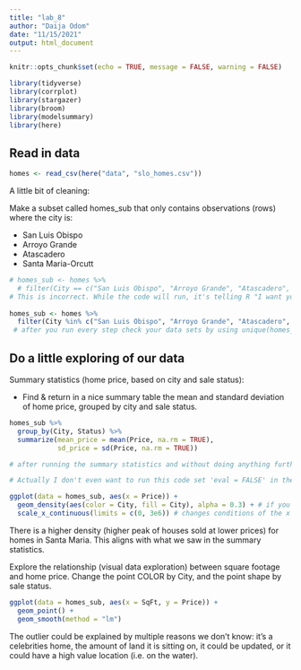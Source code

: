 ```yaml
---
title: "lab_8"
author: "Daija Odom"
date: "11/15/2021"
output: html_document
---
```


```r
knitr::opts_chunk$set(echo = TRUE, message = FALSE, warning = FALSE)

library(tidyverse)
library(corrplot)
library(stargazer)
library(broom)
library(modelsummary)
library(here)
```

## Read in data

```r
homes <- read_csv(here("data", "slo_homes.csv"))
```

A little bit of cleaning:

Make a subset called homes_sub that only contains observations (rows) where the city is:

- San Luis Obispo
- Arroyo Grande
- Atascadero
- Santa Maria-Orcutt

```r
# homes_sub <- homes %>% 
  # filter(City == c("San Luis Obispo", "Arroyo Grande", "Atascadero", "Santa Maria-Orcutt")) 
# This is incorrect. While the code will run, it's telling R "I want you to look in each row in the city column" 
  
homes_sub <- homes %>% 
  filter(City %in% c("San Luis Obispo", "Arroyo Grande", "Atascadero", "Santa Maria-Orcutt")) 
 # after you run every step check your data sets by using unique(homes_sub$City) in the console
```

## Do a little exploring of our data

Summary statistics (home price, based on city and sale status):

- Find & return in a nice summary table the mean and standard deviation of home price, grouped by city and sale status.

```r
homes_sub %>% 
  group_by(City, Status) %>% 
  summarize(mean_price = mean(Price, na.rm = TRUE),
            sd_price = sd(Price, na.rm = TRUE))

# after running the summary statistics and without doing anything further, start looking at your summary statistics based on what you think are the important variables (i.e. homes with foreclosures have lower prices than regular homes)

# Actually I don't even want to run this code set 'eval = FALSE' in the code chunk. (Will also help you figure out if that code chunk is the thing that won't allow you to knit)

ggplot(data = homes_sub, aes(x = Price)) +
  geom_density(aes(color = City, fill = City), alpha = 0.3) + # if you are mapping a variable (i.e. alpha = 0.3) it should be in aes(). alpha determines if it is opaque or transparent 0 = lines, 1 = filled in 
  scale_x_continuous(limits = c(0, 3e6)) # changes conditions of the x axis variables for continuous variables (if your variable was discrete you would use 'scale_x_discrete')

```

There is a higher density (higher peak of houses sold at lower prices) for homes in Santa Maria. This aligns with what we saw in the summary statistics. 


Explore the relationship (visual data exploration) between square footage and home price. Change the point COLOR by City, and the point shape by sale status.

```r
ggplot(data = homes_sub, aes(x = SqFt, y = Price)) +
  geom_point() +
  geom_smooth(method = "lm")
```
The outlier could be explained by multiple reasons we don't know: it's a celebrities home, the amount of land it is sitting on, it could be updated, or it could have a high value location (i.e. on the water).
